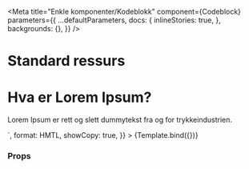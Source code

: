 

<Meta
  title="Enkle komponenter/Kodeblokk"
  component={Codeblock}
  parameters={{
    ...defaultParameters,
    docs: {
      inlineStories: true,
    },
    backgrounds: {},
  }}
/>


# Standard ressurs

<Canvas>
  <Story
    name="Codeblock"
    args={{
      title: 'Tittel til ressurs',
      code: `<div>
  <h1>Hva er Lorem Ipsum?</h1>
  <p><span>Lorem Ipsum</span> er rett og slett dummytekst fra og for trykkeindustrien.</p>
</div>`,
      format: HMTL,
      showCopy: true,
    }}
  >
    {Template.bind({})}
  </Story>
</Canvas>

### Props

<ArgsTable story="Codeblock" />
